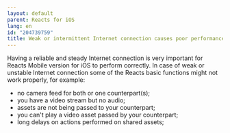 ```yaml
---
layout: default
parent: Reacts for iOS
lang: en
id: "204739759"
title: Weak or intermittent Internet connection causes poor performance of Reacts Mobile version for iOS
---
```

Having a reliable and steady Internet connection is very important for Reacts Mobile version for iOS to perform correctly. In case of weak or unstable Internet connection some of the Reacts basic functions might not work properly, for example:

*   no camera feed for both or one counterpart(s);
*   you have a video stream but no audio;
*   assets are not being passed to your counterpart;
*   you can't play a video asset passed by your counterpart;
*   long delays on actions performed on shared assets;


